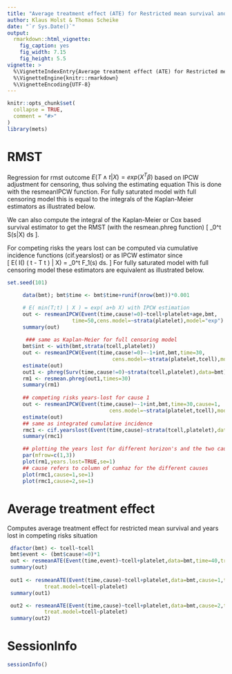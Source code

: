 ```yaml
---
title: "Average treatment effect (ATE) for Restricted mean survival and years lost of Competing risks"
author: Klaus Holst & Thomas Scheike
date: "`r Sys.Date()`"
output:
  rmarkdown::html_vignette:
    fig_caption: yes
    fig_width: 7.15
    fig_height: 5.5        
vignette: >
  %\VignetteIndexEntry{Average treatment effect (ATE) for Restricted mean survival and years lost of Competing risks}
  %\VignetteEngine{knitr::rmarkdown}
  %\VignetteEncoding{UTF-8}
---
```


```r
knitr::opts_chunk$set(
  collapse = TRUE,
  comment = "#>"
)
library(mets)
```


RMST 
====

Regression for rmst outcome $E(T \wedge t | X) = exp(X^T \beta)$ based on IPCW adjustment for censoring, thus solving
the estimating equation 
\begin{align*}
 & X^T [ (T \wedge t) \frac{I(C > T \wedge t)}{G_C(T \wedge t,X)} - exp(X^T \beta) ] = 0 .
\end{align*}
This is done with the resmeanIPCW function. 
For fully saturated model with full censoring model this is equal to the integrals of the Kaplan-Meier estimators as
illustrated below. 

We can also compute the integral of the Kaplan-Meier or Cox based  survival estimator to
get the RMST (with the resmean.phreg function)
\[ \int_0^t S(s|X) ds \].

For competing risks the years lost can be computed via cumulative incidence functions (cif.yearslost)
or as IPCW estimator since  
\[ E( I(\epsilon=1) ( t - T \wedge t ) | X) = \int_0^t F_1(s) ds. \] 
For fully saturated model with full censoring model these estimators are equivalent as illustrated below.


```r
set.seed(101)

     data(bmt); bmt$time <- bmt$time+runif(nrow(bmt))*0.001

     # E( min(T;t) | X ) = exp( a+b X) with IPCW estimation 
     out <- resmeanIPCW(Event(time,cause!=0)~tcell+platelet+age,bmt,
                     time=50,cens.model=~strata(platelet),model="exp")
     summary(out)
     
      ### same as Kaplan-Meier for full censoring model 
     bmt$int <- with(bmt,strata(tcell,platelet))
     out <- resmeanIPCW(Event(time,cause!=0)~-1+int,bmt,time=30,
                                  cens.model=~strata(platelet,tcell),model="lin")
     estimate(out)
     out1 <- phreg(Surv(time,cause!=0)~strata(tcell,platelet),data=bmt)
     rm1 <- resmean.phreg(out1,times=30)
     summary(rm1)
     
     ## competing risks years-lost for cause 1  
     out <- resmeanIPCW(Event(time,cause)~-1+int,bmt,time=30,cause=1,
                                 cens.model=~strata(platelet,tcell),model="lin")
     estimate(out)
     ## same as integrated cumulative incidence 
     rmc1 <- cif.yearslost(Event(time,cause)~strata(tcell,platelet),data=bmt,times=30,cause=1)
     summary(rmc1)

     ## plotting the years lost for different horizon's and the two causes 
     par(mfrow=c(1,3))
     plot(rm1,years.lost=TRUE,se=1)
     ## cause refers to column of cumhaz for the different causes
     plot(rmc1,cause=1,se=1)
     plot(rmc1,cause=2,se=1)
```

Average treatment effect 
=========================

Computes average treatment effect for restricted mean survival and years lost in competing risks situation

```r
 dfactor(bmt) <- tcell~tcell
 bmt$event <- (bmt$cause!=0)*1
 out <- resmeanATE(Event(time,event)~tcell+platelet,data=bmt,time=40,treat.model=tcell~platelet)
 summary(out)
 
 out1 <- resmeanATE(Event(time,cause)~tcell+platelet,data=bmt,cause=1,time=40,
		    treat.model=tcell~platelet)
 summary(out1)

 out2 <- resmeanATE(Event(time,cause)~tcell+platelet,data=bmt,cause=2,time=40,
		    treat.model=tcell~platelet)
 summary(out2)
```



SessionInfo
============


```r
sessionInfo()
```


